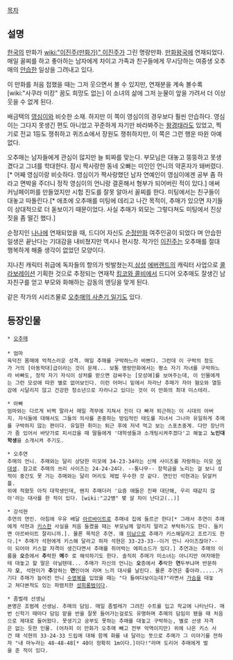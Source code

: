 [[목차]]

== 설명 ==
[[한국]]의 만화가 [[wiki:"이진주(만화가)" 이진주]]가 그린 명랑만화. [[만화왕국]]에 연재되었다. 매일 꼴찌를 하고 좋아하는 남자에게 차이고 가족과 친구들에게 무시당하는 여중생 오추매의 [[안습]]한 일상을 그려내고 있다.

이 만화를 처음 접했을 때는 그저 웃으면서 볼 수 있지만, 연재분을 계속 볼수록 [wiki:"사쿠라 미캉" 꿈도 희망도 없는] 이 소녀의 삶에 그저 눈물이 앞을 가려서 더 이상 웃을 수 없게 된다.

배금택의 [[영심이]]와 비슷한 소재. 하지만 이 쪽이 영심이의 경우보다 훨씬 안습하다. 영심이는  그다지 못생긴 편도 아니었고 꾸준하게 자기만 바라봐주는 [[왕경태]]라도 있었고, 찍기로 전교 1등도 쟁취하고 퀴즈쇼에서 장원도 쟁취하지만, 이 쪽은 그런 행운 따윈 아예 없다.

오추매는 남자들에게 관심이 많지만 늘 퇴짜를 맞는다. 부모님은 대놓고 뚱뚱하고 못생겼다고 그녀를 학대한다. 잠시 짝사랑한 동네 오빠는 미인인 언니의 약혼자가 돼버렸다.[* 어째 영심이랑 비슷하다. 영심이가 짝사랑했던 남자 연예인이 영심이에겐 공부 좀 하라고 면박을 주더니 정작 영심이의 언니랑 결혼해서 형부가 되어버린 적이 있다.] 애써 커닝페이퍼를 만들었지만 시험 진도를 잘못 알아서 꼴찌를 한다. 미팅에서는 친구들이 대놓고 따돌린다.[* 애초에 오추매를 미팅에 데리고 나간 목적이, 추매가 있으면 자기들이 상대적으로 더 돋보이기 때문이었다. 사실 추매가 외모는 그렇다쳐도 미팅에서 진상 짓을 좀 떨긴 했다.]

순정지인 [[나나]]에 연재되었을 때, 드디어 자신도 [[순정만화]] 여주인공이 되었다 며 안습한 일생은 끝난다는 기대감을 내비쳤지만 역시나 현시창. 작가인 [[이진주]]는 오추매를 절대 행복하게 해줄 생각이 없었던 모양이다.

지나친 캐릭터 취급에 독자들의 항의가 빗발쳤는지,[[삼성]] [[에버랜드]]의 캐릭터 사업으로 [[콜라보레이션]] 기획한 것으로 추정되는 연재작 [[킹코와 콜비]]에서 드디어 오추매도 잘생긴 남자친구를 얻고 부모와 화해하는 감동의 엔딩을 맞게 된다.

같은 작가의 시리즈물로 [[오추매의 사춘기 일기]]도 있다. 

== 등장인물 ==
 * [[오추매]]
 
 * 엄마
 육덕진 몸매에 억척스러운 성격. 매일 추매를 구박하느라 바쁘다. 그런데 이 구박의 정도가 거의 [아동학대]급이라는 것이 문제... 보통 명랑만화에서는 평소 자기 자녀를 구박하느라 바빠도, 정작 자기 자식이 상처를 받으면 감싸주는 [모성애]를 보여주는데, 이 인물에게는 그런 모성애 따윈 별로 없어보인다. 이런 어머니 밑에서 자라난 추매가 자아 혐오와 열등감에 시달리지 않고 건강한 청소년으로 자라나고 있다는 것이 이 만화의 최대 미스테리.

 * 아빠
 엄마와는 다르게 비쩍 말라서 매일 격무에 지쳐서 진이 다 빠져 퇴근하는 이 시대의 아버지. 자식들에 대해서도 그들의 의사를 존중하는 방임적인 태도를 지녀서 그나마 유일하게 추매를 구박하지 않는 편이다. 유일한 취미는 퇴근 후에 저녁 먹고 보는 스포츠중계. 다만 장난끼가 좀 있어서 바닷가로 피서갔을 때 딸들에게 '대학생들과 소개팅시켜주겠다'고 해놓고 '''노인대학생'''을 소개시켜 주기도. 

 * 오추연
 추매의 언니. 추매와는 달리 상당한 미모에 34-23-34라는 신체 사이즈를 자랑하는 미모 [[여대생]]. 참고로 추매의 쓰리 사이즈는 24-24-24다. --통나무-- 장학금을 노리는 걸 보니 성적이 중간도 못 가는 추매와는 달리 머리도 제법 우수한 것 같다. 연인인 석현과는 닭살커플. 
 위에 적혔듯 아직 대학생인데, 왠지 추매더러 '요즘 애들은 진짜 대단해, 우리 때같지 않아'라는 대사를 한 적이 있다. [wiki:"고2병" 몇 살 차이 난다고(..)] 

 * 강석현
 추연의 연인. 아침에 우유 배달 [[아르바이트]]로 추매네 집에 들르곤 한다[* 그래서 추연이 추매에게 석현과 [[키스]]한 사실을 처음 들켰을 때는 부모님께 알리지 말라고 부탁하기도 한다. 들키면 아르바이트 잘리니까.]. 물론 목적은 추연. 꽤 [[미남]]으로 추매가 키스해달라고 조르기도 한다.[* 추매가 석현에게 키스해 달라고 하자 석현은 33-23-33--이거 언니 사이즈잖아?--이 되어야 키스할 자격이 생긴다면서 추매를 쥐어박는 에피소드가 있다.] 추연과는 추매의 이름을 '''오'''층에서 '''추'''락한 '''메'''주 로 해석하기도 한다. 솔직히 추매가 미소녀는 아니지만 여자애한테 대놓고 할 말은 아닐텐데... 추매가 자신의 언니는 '''오'''층에서 '''추'''락한 '''연'''두부냐며 반문하자 '''오''', 석현이가 '''추'''앙하는 '''연'''인이여 라며 느끼 대사를 날린다. 물론 추연은 좋아라......거기다 추매가 늘어진 언니 [[수영복]]을 입었을 때는 "다 들여다보이는데?"라면서 [[가슴]]을 대놓고 쳐다본적도 있는 파렴치한 [[성희롱]]범이다.

 * 좀벌레 선생님
 본명은 조범례 선생님. 추매의 담임. 매일 좀벌레가 그려진 수트를 입고 학교에 나타난다. 매번 신학기 때마다 담임 맡을 반을 잘못 들어가는걸로도 유명하며 추매의 담임이 됐을 때 처음으로 제대로 들어왔다. 못생기고 공부도 못하는 추매를 대놓고 구박하는, 별로 선생 자격은 없는 듯한 인물. (어차피 이 만화가 오추매 빼고 전부 악역이지만) 위에 나온 키스 사건 때 석현의 33-24-33 드립에 대해 함께 화를 내 달라는 뜻으로 추매가 그 이야기를 전하자 "내 마누라는 48-48-48[* 40이 정확히 1m이다.]이다!"라며 도리어 추매에게 벌을 준 적이 있다.
